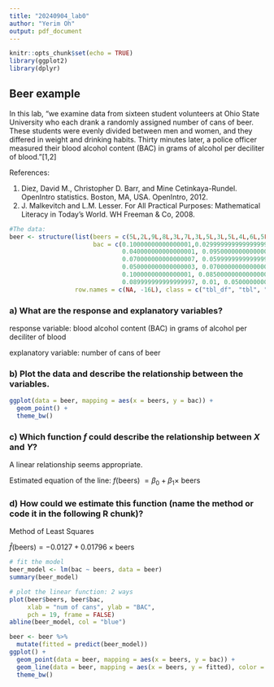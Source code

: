```yaml
---
title: "20240904_lab0"
author: "Yerim Oh"
output: pdf_document
---
```


```r
knitr::opts_chunk$set(echo = TRUE)
library(ggplot2)
library(dplyr)
```

## Beer example

In this lab, "we examine data from sixteen student volunteers at Ohio State University who each drank a randomly assigned number of cans of beer. These students were evenly divided between men and women, and they differed in weight and drinking habits. Thirty minutes later, a police officer measured their blood alcohol content (BAC) in grams of alcohol per deciliter of blood."[1,2]

References:

(1) Diez, David M., Christopher D. Barr, and Mine Cetinkaya-Rundel. OpenIntro statistics. Boston, MA, USA. OpenIntro, 2012.
(2) J. Malkevitch and L.M. Lesser. For All Practical Purposes: Mathematical Literacy in Today's World. WH Freeman & Co, 2008.

```r
#The data:
beer <- structure(list(beers = c(5L,2L,9L,8L,3L,7L,3L,5L,3L,5L,4L,6L,5L,7L,1L,4L),
                       bac = c(0.10000000000000001,0.029999999999999999, 0.19, 0.12,
                               0.040000000000000001, 0.095000000000000001, 
                               0.070000000000000007, 0.059999999999999998, 0.02,
                               0.050000000000000003, 0.070000000000000007,
                               0.10000000000000001, 0.085000000000000006,
                               0.089999999999999997, 0.01, 0.050000000000000003)),
                  row.names = c(NA, -16L), class = c("tbl_df", "tbl", "data.frame"))
```

### a) What are the response and explanatory variables?

response variable: blood alcohol content (BAC) in grams of alcohol per deciliter of blood

explanatory variable: number of cans of beer

### b) Plot the data and describe the relationship between the variables.

```r
ggplot(data = beer, mapping = aes(x = beers, y = bac)) + 
  geom_point() +
  theme_bw()
```

### c) Which function $f$ could describe the relationship between $X$ and $Y$?

A linear relationship seems appropriate.

Estimated equation of the line: $f$(beers) $=\beta_0 + \beta_1 \times$ beers

### d) How could we estimate this function (name the method or code it in the following R chunk)?

Method of Least Squares

$\hat{f}(\text{beers}) = -0.0127+0.01796 \times \text{beers}$

```r
# fit the model
beer_model <- lm(bac ~ beers, data = beer)
summary(beer_model)

# plot the linear function: 2 ways
plot(beer$beers, beer$bac,
     xlab = "num of cans", ylab = "BAC",
     pch = 19, frame = FALSE)
abline(beer_model, col = "blue")

beer <- beer %>%
  mutate(fitted = predict(beer_model))
ggplot() +
  geom_point(data = beer, mapping = aes(x = beers, y = bac)) +
  geom_line(data = beer, mapping = aes(x = beers, y = fitted), color = "blue") +
  theme_bw()
```
